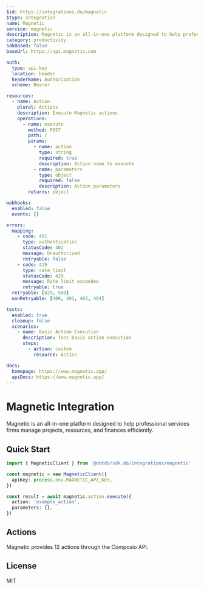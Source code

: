 ```yaml
---
$id: https://integrations.do/magnetic
$type: Integration
name: Magnetic
service: magnetic
description: Magnetic is an all-in-one platform designed to help professional services firms manage projects, resources, and finances efficiently.
category: productivity
sdkBased: false
baseUrl: https://api.magnetic.com

auth:
  type: api-key
  location: header
  headerName: Authorization
  scheme: Bearer

resources:
  - name: Action
    plural: Actions
    description: Execute Magnetic actions
    operations:
      - name: execute
        method: POST
        path: /
        params:
          - name: action
            type: string
            required: true
            description: Action name to execute
          - name: parameters
            type: object
            required: false
            description: Action parameters
        returns: object

webhooks:
  enabled: false
  events: []

errors:
  mapping:
    - code: 401
      type: authentication
      statusCode: 401
      message: Unauthorized
      retryable: false
    - code: 429
      type: rate_limit
      statusCode: 429
      message: Rate limit exceeded
      retryable: true
  retryable: [429, 500]
  nonRetryable: [400, 401, 403, 404]

tests:
  enabled: true
  cleanup: false
  scenarios:
    - name: Basic Action Execution
      description: Test basic action execution
      steps:
        - action: custom
          resource: Action

docs:
  homepage: https://www.magnetic.app/
  apiDocs: https://www.magnetic.app/
---
```


# Magnetic Integration

Magnetic is an all-in-one platform designed to help professional services firms manage projects, resources, and finances efficiently.

## Quick Start

```typescript
import { MagneticClient } from '@dotdo/sdk.do/integrations/magnetic'

const magnetic = new MagneticClient({
  apiKey: process.env.MAGNETIC_API_KEY,
})

const result = await magnetic.action.execute({
  action: 'example_action',
  parameters: {},
})
```

## Actions

Magnetic provides 12 actions through the Composio API.

## License

MIT
